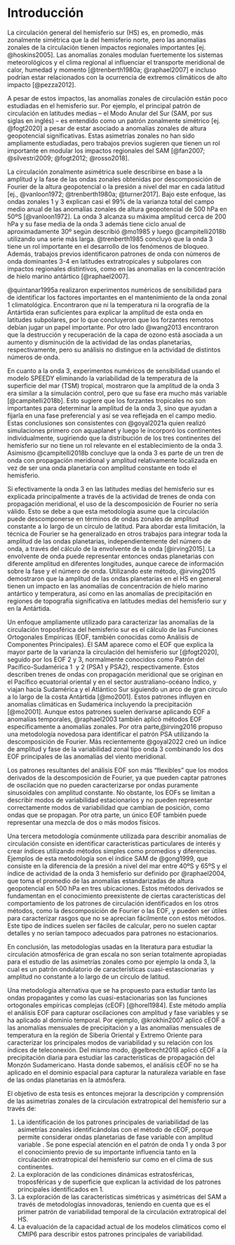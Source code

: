 # Introducción {#intro}

La circulación general del hemisferio sur (HS) es, en promedio, más zonalmente simétrica que la del hemisferio norte, pero las anomalías zonales de la circulación tienen impactos regionales importantes [ej. @hoskins2005].
Las anomalías zonales modulan fuertemente los sistemas meteorológicos y el clima regional al influenciar el transporte meridional de calor, humedad y momento [@trenberth1980a; @raphael2007] e incluso podrían estar relacionados con la ocurrencia de extremos climáticos de alto impacto [@pezza2012].

A pesar de estos impactos, las anomalías zonales de circulación están poco estudiadas en el hemisferio sur.
Por ejemplo, el principal patrón de circulación en latitudes medias -- el Modo Anular del Sur (SAM, por sus siglas en inglés) -- es entendido como un patrón zonalmente simétrico [ej. @fogt2020] a pesar de estar asociado a anomalías zonales de altura geopotencial significativas.
Estas asimetrías zonales no han sido ampliamente estudiadas, pero trabajos previos sugieren que tienen un rol importante en modular los impactos regionales del SAM [@fan2007; @silvestri2009; @fogt2012; @rosso2018].

La circulación zonalmente asimétrica suele describirse en base a la amplitud y la fase de las ondas zonales obtenidas por descomposición de Fourier de la altura geopotencial o la presión a nivel del mar en cada latitud [ej., @vanloon1972; @trenberth1980a; @turner2017].
Bajo este enfoque, las ondas zonales 1 y 3 explican casi el 99% de la varianza total del campo medio anual de las anomalías zonales de altura geopotencial de 500 hPa en 50ºS [@vanloon1972].
La onda 3 alcanza su máxima amplitud cerca de 200 hPa y su fase media de la onda 3 además tiene ciclo anual de aproximadamente 30º según describió @mo1985 y luego @campitelli2018b utilizando una serie más larga.
@trenberth1985 concluyó que la onda 3 tiene un rol importante en el desarrollo de los fenómenos de bloqueo.
Además, trabajos previos identificaron patrones de onda con números de onda dominantes 3-4 en latitudes extratropicales y subpolares con impactos regionales distintivos, como en las anomalías en la concentración de hielo marino antártico [@raphael2007].

@quintanar1995a realizaron experimentos numéricos de sensibilidad para de identificar los factores importantes en el mantenimiento de la onda zonal 1 climatológica.
Encontraron que ni la temperatura ni la orografía de la Antártida eran suficientes para explicar la amplitud de esta onda en latitudes subpolares, por lo que concluyeron que los forzantes remotos debían jugar un papel importante.
Por otro lado @wang2013 encontraron que la destrucción y recuperación de la capa de ozono está asociada a un aumento y disminución de la actividad de las ondas planetarias, respectivamente, pero su análisis no distingue en la actividad de distintos números de onda.

En cuanto a la onda 3, experimentos numéricos de sensibilidad usando el modelo SPEEDY eliminando la variabilidad de la temperatura de la superficie del mar (TSM) tropical, mostraron que la amplitud de la onda 3 era similar a la simulación control, pero que su fase era mucho más variable [@campitelli2018b].
Esto sugiere que los forzantes tropicales no son importantes para determinar la amplitud de la onda 3, sino que ayudan a fijarla en una fase preferencial y así se vea reflejada en el campo medio.
Estas conclusiones son consistentes con @goyal2021a quien realizó simulaciones primero con aquaplanet y luego le incorporó los continentes individualmente, sugiriendo que la distribución de los tres continentes del hemisferio sur no tiene un rol relevante en el establecimiento de la onda 3.
Asimismo @campitelli2018b concluye que la onda 3 es parte de un tren de onda con propagación meridional y amplitud relativamente localizada en vez de ser una onda planetaria con amplitud constante en todo el hemisferio.

Si efectivamente la onda 3 en las latitudes medias del hemisferio sur es explicada principalmente a través de la actividad de trenes de onda con propagación meridional, el uso de la descomposición de Fourier no sería válido.
Esto se debe a que esta metodología asume que la circulación puede descomponerse en términos de ondas zonales de amplitud constante a lo largo de un círculo de latitud.
Para abordar esta limitación, la técnica de Fourier se ha generalizado en otros trabajos para integrar toda la amplitud de las ondas planetarias, independientemente del número de onda, a través del cálculo de la envolvente de la onda [@irving2015].
La envolvente de onda puede representar entonces ondas planetarias con diferente amplitud en diferentes longitudes, aunque carece de información sobre la fase y el número de onda.
Utilizando este método, @irving2015 demostraron que la amplitud de las ondas planetarias en el HS en general tienen un impacto en las anomalías de concentración de hielo marino antártico y temperatura, así como en las anomalías de precipitación en regiones de topografía significativa en latitudes medias del hemisferio sur y en la Antártida.

Un enfoque ampliamente utilizado para caracterizar las anomalías de la circulación troposférica del hemisferio sur es el cálculo de las Funciones Ortogonales Empíricas (EOF, también conocidas como Análisis de Componentes Principales).
El SAM aparece como el EOF que explica la mayor parte de la varianza la circulación del hemisferio sur [@fogt2020], seguido por los EOF 2 y 3, normalmente conocidos como Patrón del Pacífico-Sudamérica 1  y 2 (PSA1 y PSA2), respectivamente.
Éstos describen trenes de ondas con propagación meridional que se originan en el Pacífico ecuatorial oriental y en el sector australiano-océano Índico, y viajan hacia Sudamérica y el Atlántico Sur siguiendo un arco de gran círculo a lo largo de la costa Antártida [@mo2001].
Estos patrones influyen en anomalías climáticas en Sudamérica incluyendo la precipitación [@mo2001].
Aunque estos patrones suelen derivarse aplicando EOF a anomalías temporales, @raphael2003 también aplicó métodos EOF específicamente a anomalías zonales.
Por otra parte,@irving2016 propuso una metodología novedosa para identificar el patrón PSA utilizando la descomposición de Fourier.
Más recientemente @goyal2022 creó un índice de amplitud y fase de la variabilidad zonal tipo onda 3 combinando los dos EOF principales de las anomalías del viento meridional.

Los patrones resultantes del análisis EOF son más "flexibles" que los modos derivados de la descomposición de Fourier, ya que pueden captar patrones de oscilación que no pueden caracterizarse por ondas puramente sinusoidales con amplitud constante.
No obstante, los EOFs se limitan a describir modos de variabilidad estacionarios y no pueden representar correctamente modos de variabilidad que cambian de posición, como ondas que se propagan.
Por otra parte, un único EOF también puede representar una mezcla de dos o más modos físicos.

Una tercera metodología comúnmente utilizada para describir anomalías de circulación consiste en identificar características particulares de interés y crear índices utilizando métodos simples como promedios y diferencias.
Ejemplos de esta metodología son el índice SAM de @gong1999, que consiste en la diferencia de la presión a nivel del mar entre 40ºS y 65ºS y el índice de actividad de la onda 3 hemisferio sur definido por @raphael2004, que toma el promedio de las anomalías estandarizadas de altura geopotencial en 500 hPa en tres ubicaciones.
Estos métodos derivados se fundamentan en el conocimiento preexistente de ciertas características del comportamiento de los patrones de circulación identificados en los otros métodos, como la descomposición de Fourier o las EOF, y pueden ser útiles para caracterizar rasgos que no se aprecian fácilmente con estos métodos.
Este tipo de índices suelen ser fáciles de calcular, pero no suelen captar detalles y no serían tampoco adecuados para patrones no estacionarios.

En conclusión, las metodologías usadas en la literatura para estudiar la circulación atmosférica de gran escala no son serían totalmente apropiadas para el estudio de las asimetrías zonales como por ejemplo la onda 3, la cual es un patrón ondulatorio de características cuasi-estascionarias  y amplitud no constante a lo largo de un círculo de latitud.

Una metodología alternativa que se ha propuesto para estudiar tanto las ondas propagantes y como las cuasi-estacionarias son las funciones ortogonales empíricas complejas (cEOF) [@horel1984].
Este método amplía el análisis EOF para capturar oscilaciones con amplitud y fase variables y se ha aplicado al dominio temporal.
Por ejemplo, @krokhin2007 aplicó cEOF a las anomalías mensuales de precipitación y a las anomalías mensuales de temperatura en la región de Siberia Oriental y Extremo Oriente para caracterizar los principales modos de variabilidad y su relación con los índices de teleconexión.
Del mismo modo, @gelbrecht2018 aplicó cEOF a la precipitación diaria para estudiar las características de propagación del Monzón Sudamericano.
Hasta donde sabemos, el análisis cEOF no se ha aplicado en el dominio espacial para capturar la naturaleza variable en fase de las ondas planetarias en la atmósfera.

El objetivo de esta tesis es entonces mejorar la descripción y comprensión de las asimetrías zonales de la circulación extratropical del hemisferio sur a través de:

1.  La identificación de los patrones principales de variabilidad de las asimetrías zonales identificándolas con el método de cEOF, porque permite considerar ondas planetarias de fase variable con amplitud variable . Se pone especial atención en el patrón de onda 1 y onda 3 por el conocimiento previo de su importante influencia tanto en la circulación extratropical del hemisferio sur como en el clima de sus continentes.
2.  La exploración de las condiciones dinámicas estratosféricas, troposféricas y de superficie que explican la actividad de los patrones principales identificados en 1.
3.  La exploración de las características simétricas y asimétricas del SAM a través de metodologías innovadoras, teniendo en cuenta que es el primer patrón de variabilidad temporal de la circulación extratropical del HS.
4.  La evaluación de la capacidad actual de los modelos climáticos como el CMIP6 para describir estos patrones principales de variabilidad.
